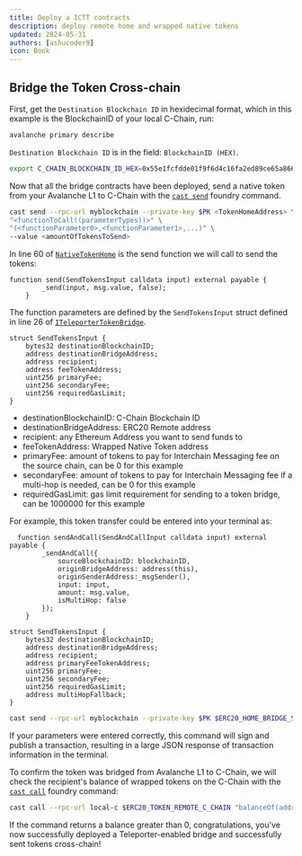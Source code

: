 ```yaml
---
title: Deploy a ICTT contracts
description: deploy remote home and wrapped native tokens
updated: 2024-05-31
authors: [ashucoder9]
icon: Book
---
```



## Bridge the Token Cross-chain

First, get the `Destination Blockchain ID` in hexidecimal format, which in this example is the BlockchainID of your local C-Chain, run:

```zsh
avalanche primary describe
```

`Destination Blockchain ID` is in the field: `BlockchainID (HEX)`.

```bash
export C_CHAIN_BLOCKCHAIN_ID_HEX=0x55e1fcfdde01f9f6d4c16fa2ed89ce65a8669120a86f321eef121891cab61241
```

Now that all the bridge contracts have been deployed, send a native token from your Avalanche L1 to C-Chain with the [`cast send`](https://book.getfoundry.sh/reference/cast/cast-send) foundry command.

```zsh
cast send --rpc-url myblockchain --private-key $PK <TokenHomeAddress> \
"<functionToCall((parameterTypes))>" \
"(<functionParameter0>,<functionParameter1>,...)" \
--value <amountOfTokensToSend>
```

In line 60 of [`NativeTokenHome`](./NativeTokenHome.sol) is the send function we will call to send the tokens:

```solidity
function send(SendTokensInput calldata input) external payable {
        _send(input, msg.value, false);
    }
```

The function parameters are defined by the `SendTokensInput` struct defined in line 26 of [`ITeleporterTokenBridge`](./interfaces/ITeleporterTokenBridge.sol).

```solidity
struct SendTokensInput {
    bytes32 destinationBlockchainID;
    address destinationBridgeAddress;
    address recipient;
    address feeTokenAddress;
    uint256 primaryFee;
    uint256 secondaryFee;
    uint256 requiredGasLimit;
}
```

- destinationBlockchainID: C-Chain Blockchain ID
- destinationBridgeAddress: ERC20 Remote address
- recipient: any Ethereum Address you want to send funds to
- feeTokenAddress: Wrapped Native Token address
- primaryFee: amount of tokens to pay for Interchain Messaging fee on the source chain, can be 0 for this example
- secondaryFee: amount of tokens to pay for Interchain Messaging fee if a multi-hop is needed, can be 0 for this example
- requiredGasLimit: gas limit requirement for sending to a token bridge, can be 1000000 for this example

For example, this token transfer could be entered into your terminal as:

```solidity
  function sendAndCall(SendAndCallInput calldata input) external payable {
        _sendAndCall({
            sourceBlockchainID: blockchainID,
            originBridgeAddress: address(this),
            originSenderAddress:_msgSender(),
            input: input,
            amount: msg.value,
            isMultiHop: false
        });
    }

struct SendTokensInput {
    bytes32 destinationBlockchainID;
    address destinationBridgeAddress;
    address recipient;
    address primaryFeeTokenAddress;
    uint256 primaryFee;
    uint256 secondaryFee;
    uint256 requiredGasLimit;
    address multiHopFallback;
}
```

```bash
cast send --rpc-url myblockchain --private-key $PK $ERC20_HOME_BRIDGE_SUBNET "send((bytes32, address, address, address, uint256, uint256, uint256, address))" "(${C_CHAIN_BLOCKCHAIN_ID_HEX}, ${ERC20_TOKEN_REMOTE_C_CHAIN}, ${FUNDED_ADDRESS}, 0x0000000000000000000000000000000000000000, 0, 0, 250000, 0x0000000000000000000000000000000000000000)"  --value 1
```

If your parameters were entered correctly, this command will sign and publish a transaction, resulting in a large JSON response of transaction information in the terminal.

To confirm the token was bridged from Avalanche L1 to C-Chain, we will check the recipient's balance of wrapped tokens on the C-Chain with the [`cast call`](https://book.getfoundry.sh/reference/cast/cast-call?highlight=cast%20call#cast-call) foundry command:

```zsh
cast call --rpc-url local-c $ERC20_TOKEN_REMOTE_C_CHAIN "balanceOf(address)(uint)" $FUNDED_ADDRESS
```

If the command returns a balance greater than 0, congratulations, you've now successfully deployed a Teleporter-enabled bridge and successfully sent tokens cross-chain!